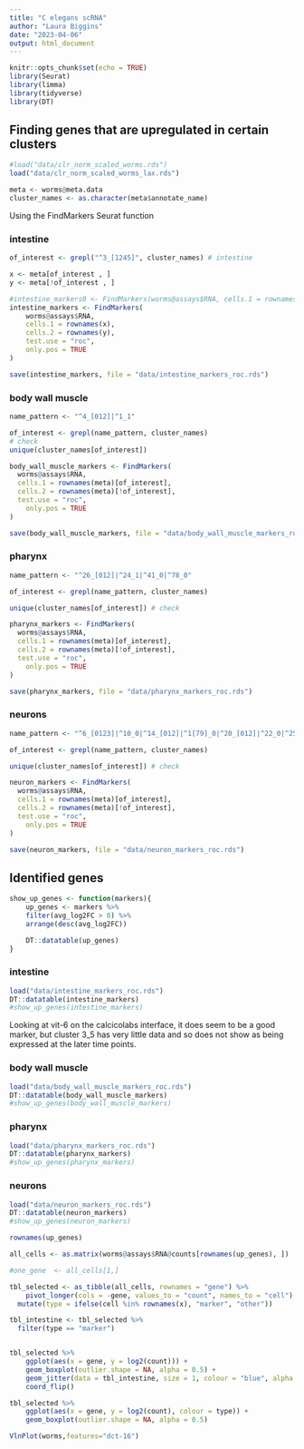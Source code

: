 ```yaml
---
title: "C elegans scRNA"
author: "Laura Biggins"
date: "2023-04-06"
output: html_document
---
```


```r
knitr::opts_chunk$set(echo = TRUE)
library(Seurat)
library(limma)
library(tidyverse)
library(DT)
```

## Finding genes that are upregulated in certain clusters


```r
#load("data/clr_norm_scaled_worms.rds")
load("data/clr_norm_scaled_worms_lax.rds")

meta <- worms@meta.data
cluster_names <- as.character(meta$annotate_name)
```


Using the FindMarkers Seurat function

### intestine

```r
of_interest <- grepl("^3_[1245]", cluster_names) # intestine

x <- meta[of_interest , ]
y <- meta[!of_interest , ]

#intestine_markers0 <- FindMarkers(worms@assays$RNA, cells.1 = rownames(x), cells.2 = rownames(y))
intestine_markers <- FindMarkers(
	worms@assays$RNA, 
	cells.1 = rownames(x), 
	cells.2 = rownames(y),
	test.use = "roc", 
	only.pos = TRUE
)

save(intestine_markers, file = "data/intestine_markers_roc.rds")
```

### body wall muscle

```r
name_pattern <- "^4_[012]|^1_1"

of_interest <- grepl(name_pattern, cluster_names)
# check
unique(cluster_names[of_interest])

body_wall_muscle_markers <- FindMarkers(
  worms@assays$RNA, 
  cells.1 = rownames(meta)[of_interest], 
  cells.2 = rownames(meta)[!of_interest],
  test.use = "roc", 
	only.pos = TRUE
)

save(body_wall_muscle_markers, file = "data/body_wall_muscle_markers_roc.rds")
```

### pharynx

```r
name_pattern <- "^26_[012]|^24_1|^41_0|^78_0"

of_interest <- grepl(name_pattern, cluster_names)

unique(cluster_names[of_interest]) # check

pharynx_markers <- FindMarkers(
  worms@assays$RNA, 
  cells.1 = rownames(meta)[of_interest], 
  cells.2 = rownames(meta)[!of_interest],
  test.use = "roc", 
	only.pos = TRUE
)

save(pharynx_markers, file = "data/pharynx_markers_roc.rds")
```

### neurons

```r
name_pattern <- "^6_[0123]|^10_0|^14_[012]|^1[79]_0|^20_[012]|^22_0|^25_[01]|^2[89]_0|^32_0|^35[01234]|^36_[023]|^39_[0123]|^44_[01]|^46_0|^47_[01]|^4[89]_0|^5[01245]_0|^51_1|^6[1235689]_0|^70_[01]|^7[1234567]_0|^8[0134567]_0|^9[01234789]_0|^10[01346789]_0|^11[1234578]_0|^12[0123789]_0|^13[012345678]_0|^14[0245]_0"

of_interest <- grepl(name_pattern, cluster_names)

unique(cluster_names[of_interest]) # check

neuron_markers <- FindMarkers(
  worms@assays$RNA, 
  cells.1 = rownames(meta)[of_interest], 
  cells.2 = rownames(meta)[!of_interest],
  test.use = "roc", 
	only.pos = TRUE
)

save(neuron_markers, file = "data/neuron_markers_roc.rds")
```


## Identified genes

```r
show_up_genes <- function(markers){
	up_genes <- markers %>%
  	filter(avg_log2FC > 0) %>%
  	arrange(desc(avg_log2FC)) 

	DT::datatable(up_genes)
}
```


### intestine

```r
load("data/intestine_markers_roc.rds")
DT::datatable(intestine_markers)
#show_up_genes(intestine_markers)
```

Looking at vit-6 on the calcicolabs interface, it does seem to be a good marker, but cluster 3_5 has very little data and so does not show as being expressed at the later time points.

### body wall muscle

```r
load("data/body_wall_muscle_markers_roc.rds")
DT::datatable(body_wall_muscle_markers)
#show_up_genes(body_wall_muscle_markers)
```


### pharynx

```r
load("data/pharynx_markers_roc.rds")
DT::datatable(pharynx_markers)
#show_up_genes(pharynx_markers)
```


### neurons

```r
load("data/neuron_markers_roc.rds")
DT::datatable(neuron_markers)
#show_up_genes(neuron_markers)
```














```r
rownames(up_genes)

all_cells <- as.matrix(worms@assays$RNA@counts[rownames(up_genes), ])

#one_gene  <- all_cells[1,]

tbl_selected <- as_tibble(all_cells, rownames = "gene") %>%
	pivot_longer(cols = -gene, values_to = "count", names_to = "cell") %>%
  mutate(type = ifelse(cell %in% rownames(x), "marker", "other"))

tbl_intestine <- tbl_selected %>%
  filter(type == "marker")


tbl_selected %>%
	ggplot(aes(x = gene, y = log2(count))) +
	geom_boxplot(outlier.shape = NA, alpha = 0.5) +
	geom_jitter(data = tbl_intestine, size = 1, colour = "blue", alpha = 0.5, width = 0.2, height = 0) +
	coord_flip()

tbl_selected %>%
	ggplot(aes(x = gene, y = log2(count), colour = type)) +
	geom_boxplot(outlier.shape = NA, alpha = 0.5)

VlnPlot(worms,features="dct-16")

```







